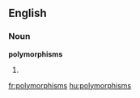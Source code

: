 ==English==

===Noun===
'''polymorphisms'''

# {{plural of|[[polymorphism]]}}

[[fr:polymorphisms]]
[[hu:polymorphisms]]